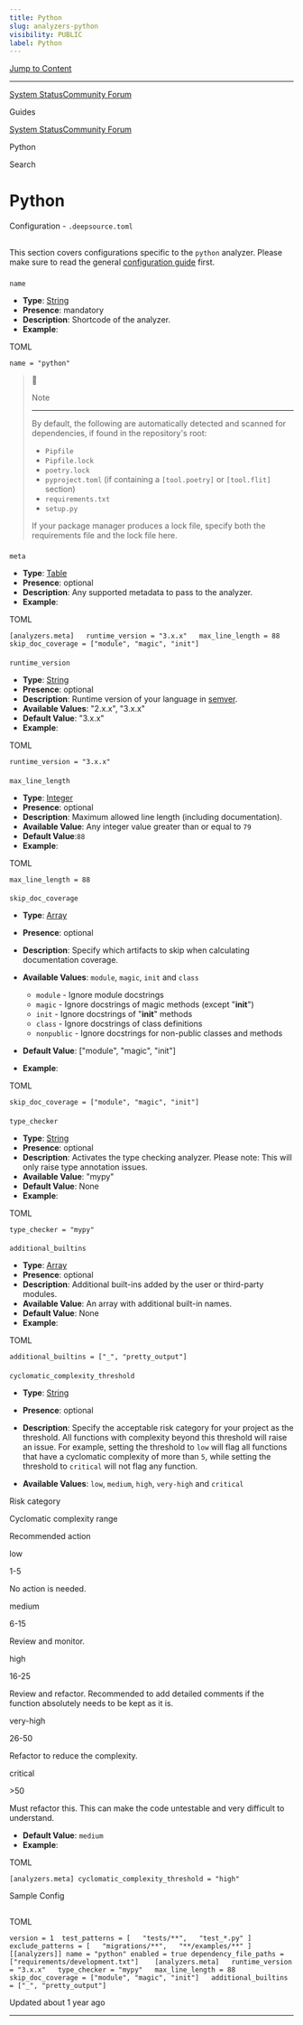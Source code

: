 ```yaml
---
title: Python
slug: analyzers-python
visibility: PUBLIC
label: Python
---
```

[Jump to Content](#content)

* * *

[System Status](https://deepsourcestatus.com/)[Community Forum](https://discuss.deepsource.com/)

Guides

[System Status](https://deepsourcestatus.com/)[Community Forum](https://discuss.deepsource.com/)

Python

Search

Python
======

Configuration - `.deepsource.toml`

[](#configuration---deepsourcetoml)
-------------------------------------------------------------------------

This section covers configurations specific to the `python` analyzer. Please make sure to read the general [configuration guide](https://deepsource-docs.readme.io/docs/configuration) first.

### 

`name`

[](#name)

*   **Type**: [String](https://toml.io/en/v1.0.0#string)
*   **Presence**: mandatory
*   **Description**: Shortcode of the analyzer.
*   **Example**:

TOML

`name = "python"`

> 🚧
> 
> Note
> 
> 
> ----------
> 
> By default, the following are automatically detected and scanned for  
> dependencies, if found in the repository's root:
> 
> *   `Pipfile`
> *   `Pipfile.lock`
> *   `poetry.lock`
> *   `pyproject.toml` (if containing a `[tool.poetry]` or `[tool.flit]` section)
> *   `requirements.txt`
> *   `setup.py`
> 
> If your package manager produces a lock file, specify both the requirements file and the lock file here.

### 

`meta`

[](#meta)

*   **Type**: [Table](https://toml.io/en/v1.0.0#table)
*   **Presence**: optional
*   **Description**: Any supported metadata to pass to the analyzer.
*   **Example**:

TOML

`[analyzers.meta]   runtime_version = "3.x.x"   max_line_length = 88   skip_doc_coverage = ["module", "magic", "init"]`

#### 

`runtime_version`

[](#runtime_version)

*   **Type**: [String](https://toml.io/en/v1.0.0#string)
*   **Presence**: optional
*   **Description**: Runtime version of your language in [semver](https://semver.org/).
*   **Available Values**: "2.x.x", "3.x.x"
*   **Default Value**: "3.x.x"
*   **Example**:

TOML

`runtime_version = "3.x.x"`

#### 

`max_line_length`

[](#max_line_length)

*   **Type**: [Integer](https://toml.io/en/v1.0.0#integer)
*   **Presence**: optional
*   **Description**: Maximum allowed line length (including documentation).
*   **Available Value**: Any integer value greater than or equal to `79`
*   **Default Value**:`88`
*   **Example**:

TOML

`max_line_length = 88`

#### 

`skip_doc_coverage`

[](#skip_doc_coverage)

*   **Type**: [Array](https://toml.io/en/v1.0.0#array)
    
*   **Presence**: optional
    
*   **Description**: Specify which artifacts to skip when calculating documentation coverage.
    
*   **Available Values**: `module`, `magic`, `init` and `class`
    
    *   `module` - Ignore module docstrings
    *   `magic` - Ignore docstrings of magic methods (except "**init**")
    *   `init` - Ignore docstrings of "**init**" methods
    *   `class` - Ignore docstrings of class definitions
    *   `nonpublic` - Ignore docstrings for non-public classes and methods
*   **Default Value**: \["module", "magic", "init"\]
    
*   **Example**:
    

TOML

`skip_doc_coverage = ["module", "magic", "init"]`

#### 

`type_checker`

[](#type_checker)

*   **Type**: [String](https://toml.io/en/v1.0.0#string)
*   **Presence**: optional
*   **Description**: Activates the type checking analyzer. Please note: This will only raise type annotation issues.
*   **Available Value**: "mypy"
*   **Default Value**: None
*   **Example**:

TOML

`type_checker = "mypy"`

#### 

`additional_builtins`

[](#additional_builtins)

*   **Type**: [Array](https://toml.io/en/v1.0.0#array)
*   **Presence**: optional
*   **Description**: Additional built-ins added by the user or third-party modules.
*   **Available Value**: An array with additional built-in names.
*   **Default Value**: None
*   **Example**:

TOML

`additional_builtins = ["_", "pretty_output"]`

#### 

`cyclomatic_complexity_threshold`

[](#cyclomatic_complexity_threshold)

*   **Type**: [String](https://toml.io/en/v1.0.0#string)
    
*   **Presence**: optional
    
*   **Description**: Specify the acceptable risk category for your project as the threshold. All functions with complexity beyond this threshold will raise an issue. For example, setting the threshold to `low` will flag all functions that have a cyclomatic complexity of more than `5`, while setting the threshold to `critical` will not flag any function.
    
*   **Available Values**: `low`, `medium`, `high`, `very-high` and `critical`
    

Risk category

Cyclomatic complexity range

Recommended action

low

1-5

No action is needed.

medium

6-15

Review and monitor.

high

16-25

Review and refactor. Recommended to add detailed comments if the function absolutely needs to be kept as it is.

very-high

26-50

Refactor to reduce the complexity.

critical

\>50

Must refactor this. This can make the code untestable and very difficult to understand.

*   **Default Value**: `medium`
*   **Example**:

TOML

`[analyzers.meta] cyclomatic_complexity_threshold = "high"`

Sample Config

[](#sample-config)
-----------------------------------

TOML

`version = 1  test_patterns = [   "tests/**",   "test_*.py" ]  exclude_patterns = [   "migrations/**",   "**/examples/**" ]  [[analyzers]] name = "python" enabled = true dependency_file_paths = ["requirements/development.txt"]    [analyzers.meta]   runtime_version = "3.x.x"   type_checker = "mypy"   max_line_length = 88   skip_doc_coverage = ["module", "magic", "init"]   additional_builtins = ["_", "pretty_output"]`

Updated about 1 year ago

* * *
